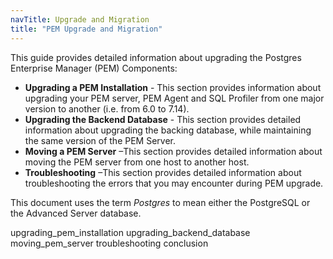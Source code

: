 ```yaml
---
navTitle: Upgrade and Migration
title: "PEM Upgrade and Migration"
---
```




This guide provides detailed information about upgrading the Postgres Enterprise Manager (PEM) Components:

-   **Upgrading a PEM Installation** - This section provides information about upgrading your PEM server, PEM Agent and SQL Profiler from one major version to another (i.e. from 6.0 to 7.14).
-   **Upgrading the Backend Database** - This section provides detailed information about upgrading the backing database, while maintaining the same version of the PEM Server.
-   **Moving a PEM Server** –This section provides detailed information about moving the PEM server from one host to another host.
-   **Troubleshooting** –This section provides detailed information about troubleshooting the errors that you may encounter during PEM upgrade.

This document uses the term *Postgres* to mean either the PostgreSQL or the Advanced Server database.

<div class="toctree" maxdepth="4">

upgrading\_pem\_installation upgrading\_backend\_database moving\_pem\_server troubleshooting conclusion

</div>
